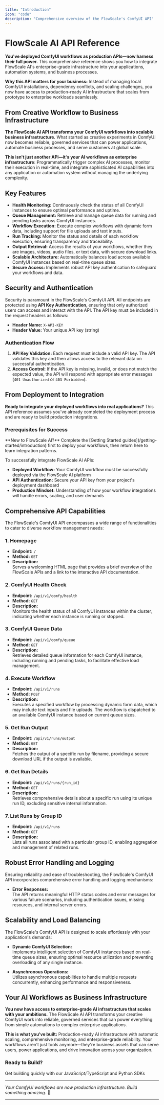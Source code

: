 ```yaml
---
title: "Introduction"
icon: "code"
description: "Comprehensive overview of the FlowScale's ComfyUI API"
---
```


# FlowScale AI API Reference

**You've deployed ComfyUI workflows as production APIs—now harness their full power.** This comprehensive reference shows you how to integrate FlowScale AI's enterprise-grade infrastructure into your applications, automation systems, and business processes.

**Why this API matters for your business:** Instead of managing local ComfyUI installations, dependency conflicts, and scaling challenges, you now have access to production-ready AI infrastructure that scales from prototype to enterprise workloads seamlessly.

## From Creative Workflow to Business Infrastructure

**The FlowScale AI API transforms your ComfyUI workflows into scalable business infrastructure.** What started as creative experiments in ComfyUI now becomes reliable, governed services that can power applications, automate business processes, and serve customers at global scale.

**This isn't just another API—it's your AI workflows as enterprise infrastructure:** Programmatically trigger complex AI processes, monitor their execution in real-time, and integrate sophisticated AI capabilities into any application or automation system without managing the underlying complexity.

## Key Features

- **Health Monitoring:** Continuously check the status of all ComfyUI instances to ensure optimal performance and uptime.
- **Queue Management:** Retrieve and manage queue data for running and pending tasks across ComfyUI instances.
- **Workflow Execution:** Execute complex workflows with dynamic form data, including support for file uploads and text inputs.
- **Run Tracking:** Monitor the status and details of each workflow execution, ensuring transparency and traceability.
- **Output Retrieval:** Access the results of your workflows, whether they are images, videos, audio files, or text data, with secure download links.
- **Scalable Architecture:** Automatically balances load across available ComfyUI instances based on real-time queue sizes.
- **Secure Access:** Implements robust API key authentication to safeguard your workflows and data.

## Security and Authentication

Security is paramount in the FlowScale's ComfyUI API. All endpoints are protected using **API Key Authentication**, ensuring that only authorized users can access and interact with the API. The API key must be included in the request headers as follows:

- **Header Name:** `X-API-KEY`
- **Header Value:** Your unique API key (string)

### Authentication Flow

1. **API Key Validation:** Each request must include a valid API key. The API validates this key and then allows access to the relevant data on successful authentication.
2. **Access Control:** If the API key is missing, invalid, or does not match the expected value, the API will respond with appropriate error messages (`401 Unauthorized` or `403 Forbidden`).

## From Deployment to Integration

**Ready to integrate your deployed workflows into real applications?** This API reference assumes you've already completed the deployment process and are ready to build production integrations.

### Prerequisites for Success

<Note>
  **New to FlowScale AI?** Complete the [Getting Started
  guides](/getting-started/introduction) first to deploy your workflows, then
  return here to learn integration patterns.
</Note>

To successfully integrate FlowScale AI APIs:

- **Deployed Workflow:** Your ComfyUI workflow must be successfully deployed via the FlowScale AI platform
- **API Authentication:** Secure your API key from your project's deployment dashboard
- **Production Mindset:** Understanding of how your workflow integrations will handle errors, scaling, and user demands

## Comprehensive API Capabilities

The FlowScale's ComfyUI API encompasses a wide range of functionalities to cater to diverse workflow management needs:

### 1. **Homepage**

- **Endpoint:** `/`
- **Method:** `GET`
- **Description:**  
  Serves a welcoming HTML page that provides a brief overview of the FlowScale APIs and a link to the interactive API documentation.

### 2. **ComfyUI Health Check**

- **Endpoint:** `/api/v1/comfy/health`
- **Method:** `GET`
- **Description:**  
  Monitors the health status of all ComfyUI instances within the cluster, indicating whether each instance is running or stopped.

### 3. **ComfyUI Queue Data**

- **Endpoint:** `/api/v1/comfy/queue`
- **Method:** `GET`
- **Description:**  
  Retrieves detailed queue information for each ComfyUI instance, including running and pending tasks, to facilitate effective load management.

### 4. **Execute Workflow**

- **Endpoint:** `/api/v1/runs`
- **Method:** `POST`
- **Description:**  
  Executes a specified workflow by processing dynamic form data, which may include text inputs and file uploads. The workflow is dispatched to an available ComfyUI instance based on current queue sizes.

### 5. **Get Run Output**

- **Endpoint:** `/api/v1/runs/output`
- **Method:** `GET`
- **Description:**  
  Fetches the output of a specific run by filename, providing a secure download URL if the output is available.

### 6. **Get Run Details**

- **Endpoint:** `/api/v1/runs/{run_id}`
- **Method:** `GET`
- **Description:**  
  Retrieves comprehensive details about a specific run using its unique run ID, excluding sensitive internal information.

### 7. **List Runs by Group ID**

- **Endpoint:** `/api/v1/runs`
- **Method:** `GET`
- **Description:**  
  Lists all runs associated with a particular group ID, enabling aggregation and management of related runs.

## Robust Error Handling and Logging

Ensuring reliability and ease of troubleshooting, the FlowScale's ComfyUI API incorporates comprehensive error handling and logging mechanisms:

- **Error Responses:**  
  The API returns meaningful HTTP status codes and error messages for various failure scenarios, including authentication issues, missing resources, and internal server errors.

## Scalability and Load Balancing

The FlowScale's ComfyUI API is designed to scale effortlessly with your application's demands:

- **Dynamic ComfyUI Selection:**  
  Implements intelligent selection of ComfyUI instances based on real-time queue sizes, ensuring optimal resource utilization and preventing overloading of any single instance.

- **Asynchronous Operations:**  
  Utilizes asynchronous capabilities to handle multiple requests concurrently, enhancing performance and responsiveness.

## Your AI Workflows as Business Infrastructure

**You now have access to enterprise-grade AI infrastructure that scales with your ambitions.** The FlowScale AI API transforms your creative ComfyUI work into reliable, governed services that can power everything from simple automations to complex enterprise applications.

**This is what you've built:** Production-ready AI infrastructure with automatic scaling, comprehensive monitoring, and enterprise-grade reliability. Your workflows aren't just tools anymore—they're business assets that can serve users, power applications, and drive innovation across your organization.

### Ready to Build?

<CardGroup cols={2}>
  <Card title="Start with SDKs" icon="code" href="/deploy-api/sdk/sdk-js">
    Get building quickly with our JavaScript/TypeScript and Python SDKs
  </Card>
</CardGroup>

---

_Your ComfyUI workflows are now production infrastructure. Build something amazing._ 🚀

---
